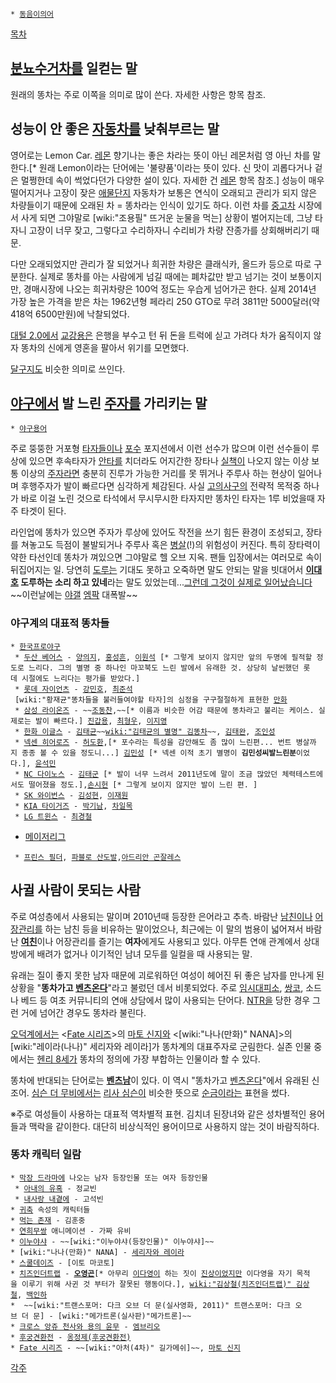  * [[동음이의어]]

[[목차]]
== [[분뇨수거차]]를 일컫는 말 ==
원래의 똥차는 주로 이쪽을 의미로 많이 쓴다. 자세한 사항은 항목 참조.

== 성능이 안 좋은 [[자동차]]를 낮춰부르는 말 ==
영어로는 Lemon Car. [[레몬]] 향기나는 좋은 차라는 뜻이 아닌 레몬처럼 영 아닌 차를 말한다.[* 원래 Lemon이라는 단어에는 '불량품'이라는 뜻이 있다. 신 맛이 괴롭다거나 겉은 멀쩡한데 속이 썩었다던가 다양한 설이 있다. 자세한 건 [[레몬]] 항목 참조.] 성능이 매우 떨어지거나 고장이 잦은 [[애물단지]] 자동차가 보통은 연식이 오래되고 관리가 되지 않은 차량들이기 때문에 오래된 차 = 똥차라는 인식이 있기도 하다. 이런 차를 [[중고차]] 시장에서 사게 되면 그야말로 [wiki:"조용필" 뜨거운 눈물을 먹는] 상황이 벌어지는데, 그냥 타자니 고장이 너무 잦고, 그렇다고 수리하자니 수리비가 차량 잔종가를 상회해버리기 때문.

다만 오래되었지만 관리가 잘 되었거나 희귀한 차량은 클래식카, 올드카 등으로 따로 구분한다. 실제로 똥차를 아는 사람에게 넘길 때에는 폐차값만 받고 넘기는 것이 보통이지만, 경매시장에 나오는 희귀차량은 100억 정도는 우습게 넘어가곤 한다. 실제 2014년 가장 높은 가격을 받은 차는 1962년형 페라리 250 GTO로 무려 3811만 5000달러(약 418억 6500만원)에 낙찰되었다. 

[[대털 2.0]]에서 [[교강용]]은 은행을 부수고 턴 뒤 돈을 트럭에 싣고 가려다 차가 움직이지 않자 똥차의 신에게 영혼을 팔아서 위기를 모면했다.

[[달구지]]도 비슷한 의미로 쓰인다.

== [[야구]]에서 발 느린 [[주자]]를 가리키는 말 ==
 * [[야구용어]]

주로 뚱뚱한 거포형 [[타자]]들이나 [[포수]] 포지션에서 이런 선수가 많으며 이런 선수들이 루상에 있으면 후속타자가 [[안타]]를 치더라도 어지간한 장타나 [[실책]]이 나오지 않는 이상 보통 이상의 [[주자]]라면 충분히 진루가 가능한 거리를 못 뛰거나 주루사 하는 현상이 일어나며 후행주자가 발이 빠르다면 심각하게 체감된다. 사실 [[고의사구]]의 전략적 목적중 하나가 바로 이걸 노린 것으로 타석에서 무시무시한 타자지만 똥차인 타자는 1루 비었을때 자주 타겟이 된다.

라인업에 똥차가 있으면 주자가 루상에 있어도 작전을 쓰기 힘든 환경이 조성되고, 장타를 쳐놓고도 득점이 불발되거나 주루사 혹은 [[병살]](!)의 위험성이 커진다. 특히 장타력이 약한 타선인데 똥차가 껴있으면 그야말로 헬 오브 지옥. 팬들 입장에서는 여러모로 속이 뒤집어지는 일. 당연히 [[도루]]는 기대도 못하고 오죽하면 말도 안되는 말을 빗대어서 '''[[이대호]] 도루하는 소리 하고 있네'''라는 말도 있었는데...[[그런데 그것이 실제로 일어났습니다]] ~~이런날에는 [[야갤]] [[엠팍]] 대폭발~~
=== 야구계의 대표적 똥차들 ===
 * [[한국프로야구]]
  * [[두산 베어스]] - [[양의지]], [[홍성흔]], [[이원석]] [* 그렇게 보이지 않지만 앞의 두명에 필적할 정도로 느리다. 그의 별명 중 하나인 마꼬북도 느린 발에서 유래한 것. 상당히 날씬했던 롯데 시절에도 느리다는 평가를 받았다.]
  * [[롯데 자이언츠]] - [[강민호]], [[최준석]]
  [wiki:"황재균"똥차들을 불러들여야할 타자]의 심정을 구구절절하게 표현한 [http://gall.dcinside.com/list.php?id=giants&no=4145203 만화]
  * [[삼성 라이온즈]] - ~~[[조동찬]],~~[* 이름과 비슷한 어감 때문에 똥차라고 불리는 케이스. 실제로는 발이 빠르다.] [[진갑용]], [[최형우]], [[이지영(야구선수)|이지영]]
  * [[한화 이글스]] - [[김태균]]~~[[wiki:"김태균의 별명" 김똥차]]~~, [[김태완]], [[조인성(야구선수)|조인성]]
  * [[넥센 히어로즈]] - [[허도환]],[* 포수라는 특성을 감안해도 좀 많이 느린편... 번트 병살까지 종종 볼 수 있을 정도니...] [[김민성]] [* 넥센 이적 초기 별명이 '''김민성씨발느린분'''이었다.], [[윤석민(타자)|윤석민]]
  * [[NC 다이노스]] - [[김태군]] [* 발이 너무 느려서 2011년도에 말이 조금 많았던 체력테스트에서도 떨어졌을 정도.],[[손시헌]] [* 그렇게 보이지 않지만 발이 느린 편. ]
  * [[SK 와이번스]] - [[김성현(내야수)|김성현]], [[이재원]]
  * [[KIA 타이거즈]] - [[박기남]], [[차일목]]
  * [[LG 트윈스]] - [[최경철]] 
* [[메이저리그]]
  * [[프린스 필더]], [[파블로 산도발]],[[아드리안 곤잘레스]]

== 사귈 사람이 못되는 사람 ==
주로 여성층에서 사용되는 말이며 2010년때 등장한 은어라고 추측. 바람난 [[남친]]이나 [[어장관리]]를 하는 남친 등을 비유하는 말이었으나, 최근에는 이 말의 범용이 넓어져서 바람난 '''[[여친]]'''이나 어장관리를 즐기는 '''여자'''에게도 사용되고 있다. 아무튼 연애 관계에서 상대방에게 배려가 없거나 이기적인 남녀 모두를 일컬을 때 사용되는 말.
 
유래는 질이 좋지 못한 남자 때문에 괴로워하던 여성이 헤어진 뒤 좋은 남자를 만나게 된 상황을 "'''똥차가고 [[벤츠]]온다'''"라고 불렀던 데서 비롯되었다. 주로 [[임시대피소]], [[쌍코]], 소드나 베드 등 여초 커뮤니티의 연애 상담에서 많이 사용되는 단어다. [[NTR]]을 당한 경우 그런 거에 넘어간 경우도 똥차라 불린다.

[[오덕]]계에서는 <[[Fate 시리즈]]>의 [[마토 신지]]와 <[wiki:"나나(만화)" NANA]>의 [wiki:"레이라(나나)" 세리자와 레이라]가 똥차계의 대표주자로 군림한다. 실존 인물 중에서는 [[헨리 8세]]가 똥차의 정의에 가장 부합하는 인물이라 할 수 있다.

똥차에 반대되는 단어로는 '''[[벤츠남]]'''이 있다. 이 역시 "똥차가고 [[벤츠]]온다"에서 유래된 신조어. [[심슨 더 무비]]에서는 [[리사 심슨]]이 비슷한 뜻으로 [[순금]]이라는 표현을 썼다.

※주로 여성들이 사용하는 대표적 역차별적 표현. 김치녀 된장녀와 같은 성차별적인 용어들과 맥락을 같이한다. 대단히 비상식적인 용어이므로 사용하지 않는 것이 바람직하다.

=== 똥차 캐릭터 일람 ===
 * [[막장 드라마]]에 나오는 남자 등장인물 또는 여자 등장인물
  * [[아내의 유혹]] - 정교빈
  * [[내사랑 내곁에]] - 고석빈
 * [[귀축]] 속성의 캐릭터들
 * [[먹는 존재]] - 김훈중
 * [[연희무쌍]] 애니메이션 - 가짜 유비
 * [[이누야샤]] - ~~[wiki:"이누야샤(등장인물)" 이누야샤]~~
 * [wiki:"나나(만화)" NANA] - [[레이라(나나)|세리자와 레이라]]
 * [[스쿨데이즈]] - [이토 마코토]
 * [[치즈인더트랩]] - '''[[오영곤]]'''[* 아무리 [[이다영]]이 하는 짓이 [[진상]]이었지만 이다영을 자기 목적을 이루기 위해 사귄 것 부터가 잘못된 행동이다.], [[wiki:"김상철(치즈인더트랩)" 김상철]], [[백인하]]
 *  ~~[wiki:"트랜스포머: 다크 오브 더 문(실사영화, 2011)" 트랜스포머: 다크 오브 더 문] - [wiki:"메가트론(실사판)"메가트론]~~
 * [[크로스 앙쥬 천사와 용의 윤무]] - [[엠브리오(크로스 앙쥬 천사와 용의 윤무)|엠브리오]]
 * [[후궁견환전]] - [[옹정제(후궁견환전)]]
 * [[Fate 시리즈]] - ~~[wiki:"아처(4차)" 길가메쉬]~~, [[마토 신지]]

[[각주]]
